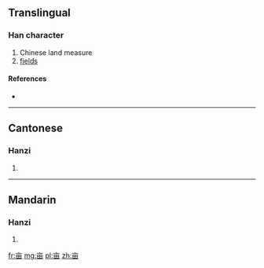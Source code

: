 {{also|畝}}<!-- may be replaced by zh-forms -->
==Translingual==

===Han character===
{{Han char|rn=8|rad=亠|as=05|sn=7|four=|canj=卜田 (YW)}}

# Chinese land measure
# [[fields]]

====References====
* {{Han ref|kx=0088.161|hdz=10284.020|uh=4EA9|ud=20137}}

----

==Cantonese==

===Hanzi===
{{yue-hanzi|jyut=|y=mau5|tra=畝}}

# {{defn|lang=yue|sort=亠05}}

----

==Mandarin==

===Hanzi===
{{cmn-hanzi|tra=畝|pin=[[mǔ]] ([[mu3]]), [[qìng]] ([[qing4]]), [[xīn]] ([[xin1]])|wg=mu<sup>3</sup>, ch'ing<sup>4</sup>, hsin<sup>1</sup>}}

# {{defn|lang=cmn|sort=亠05}}

[[fr:亩]]
[[mg:亩]]
[[pl:亩]]
[[zh:亩]]